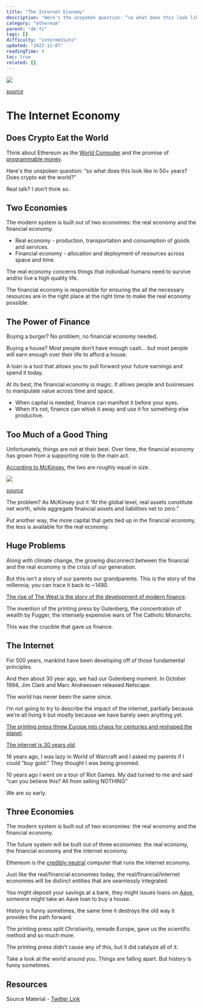 ```yaml
---
title: "The Internet Economy"
description: "Here's the unspoken question: “so what does this look like in 50+ years? Does crypto eat the world?”"
category: "ethereum"
parent: "de-fi"
tags: []
difficulty: "intermediate"
updated: "2022-12-07"
readingTime: 4
toc: true
related: []
---
```


![](/images/internet-economy-banner.jpeg)

[*source*](https://www.e-spincorp.com/global-theme-and-feature-topics/digital-transformation/)

# The Internet Economy

## Does Crypto Eat the World

Think about Ethereum as the [World Computer](/ethereum/world-computer) and the promise of [programmable money](/ethereum/programmable-money).

Here's the unspoken question: “so what does this look like in 50+ years? Does crypto eat the world?”

Real talk? I don’t think so.

## Two Economies

The modern system is built out of two economies: the real economy and the financial economy.

*   Real economy - production, transportation and consumption of goods and services.
*   Financial economy - allocation and deployment of resources across space and time.

The real economy concerns things that individual humans need to survive and/or live a high quality life.

The financial economy is responsible for ensuring the all the necessary resources are in the right place at the right time to make the real economy possible.

## The Power of Finance

Buying a burger? No problem, no financial economy needed.

Buying a house? Most people don’t have enough cash… but most people will earn enough over their life to afford a house. 

A loan is a tool that allows you to pull forward your future earnings and spend it today.

At its best, the financial economy is magic. It allows people and businesses to manipulate value across time and space.

*   When capital is needed, finance can manifest it before your eyes. 
*   When it’s not, finance can whisk it away and use it for something else productive.

## Too Much of a Good Thing

Unfortunately, things are not at their best. Over time, the financial economy has grown from a supporting role to the main act.

[According to McKinsey](https://www.mckinsey.com/industries/financial-services/our-insights/the-rise-and-rise-of-the-global-balance-sheet-how-productively-are-we-using-our-wealth), the two are roughly equal in size.

![](/images/internet-economy-2.jpeg)

[*source*](https://www.mckinsey.com/industries/financial-services/our-insights/the-rise-and-rise-of-the-global-balance-sheet-how-productively-are-we-using-our-wealth)

The problem? As McKinsey put it “At the global level, real assets constitute net worth, while aggregate financial assets and liabilities net to zero.”

Put another way, the more capital that gets tied up in the financial economy, the less is available for the real economy.

## Huge Problems

Along with climate change, the growing disconnect between the financial and the real economy is the crisis of our generation.

But this isn’t a story of our parents our grandparents. This is the story of the millennia; you can trace it back to ~1490.

[The rise of The West is the story of the development of modern finance](/background/history-finance).

The invention of the printing press by Gutenberg, the concentration of wealth by Fugger, the intensely expensive wars of The Catholic Monarchs.

This was the crucible that gave us finance.

## The Internet

For 500 years, mankind have been developing off of those fundamental principles.

And then about 30 year ago, we had our Gutenberg moment. In October 1994, Jim Clark and Marc Andreessen released Netscape.

The world has never been the same since.

I’m not going to try to describe the impact of the internet, partially because we’re all living it but mostly because we have barely seen anything yet.

[The printing press threw Europe into chaos for centuries and reshaped the planet](/background/printing-press).

[The internet is 30 years old](/background/dot-com).

16 years ago, I was lazy in World of Warcraft and I asked my parents if I could “buy gold.” They thought I was being groomed.

10 years ago I went on a tour of Riot Games. My dad turned to me and said “can you believe this? All from selling NOTHING”

We are so early.

## Three Economies

The modern system is built out of two economies: the real economy and the financial economy.

The future system will be built out of three economies: the real economy, the financial economy and the internet economy.

Ethereum is the [credibly neutral](/concepts/credible-neutrality) computer that runs the internet economy.

Just like the real/financial economies today, the real/financial/internet economies will be distinct entities that are seamlessly integrated.

You might deposit your savings at a bank, they might issues loans on [Aave](https://aave.com/), someone might take an Aave loan to buy a house.

History is funny sometimes, the same time it destroys the old way it provides the path forward.

The printing press split Christianity, remade Europe, gave us the scientific method and so much more.

The printing press didn’t cause any of this, but it did catalyze all of it.

Take a look at the world around you. Things are falling apart. But history is funny sometimes.

## Resources

Source Material - [Twitter Link](https://twitter.com/logarithmicrex/status/1545489109048733696)


